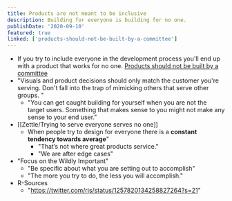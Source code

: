 ```yaml
---
title: Products are not meant to be inclusive
description: Building for everyone is building for no one.
publishDate: '2020-09-10'
featured: true
linked: ['products-should-not-be-built-by-a-committee']
---
```

- If you try to include everyone in the development process you'll end up with a product that works for no one. [Products should not be built by a committee](products-should-not-be-built-by-a-committee)
- "Visuals and product decisions should only match the customer you're serving. Don't fall into the trap of mimicking others that serve other groups. "
    - "You can get caught building for yourself when you are not the target users. Something that makes sense to you might not make any sense to your end user."
- [[Zettle/Trying to serve everyone serves no one]]
    - When people try to design for everyone there is a **constant tendency towards average**"
        - "That’s not where great products service."
        - "We are after edge cases"
- "Focus on the Wildly Important"
    - "Be specific about what you are setting out to accomplish"
    - "The more you try to do, the less you will accomplish."
- R-Sources
    - "https://twitter.com/rjs/status/1257820134258827264?s=21"
